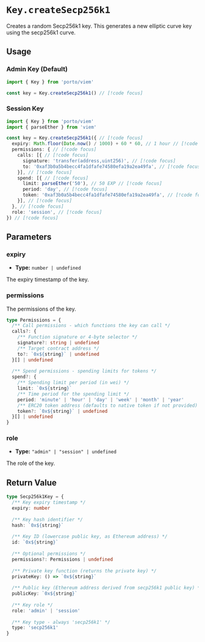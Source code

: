 # `Key.createSecp256k1`

Creates a random Secp256k1 key. This generates a new elliptic curve key using the secp256k1 curve.

## Usage

### Admin Key (Default)

```ts twoslash
import { Key } from 'porto/viem'

const key = Key.createSecp256k1() // [!code focus]
```

### Session Key

```ts twoslash
import { Key } from 'porto/viem'
import { parseEther } from 'viem'

const key = Key.createSecp256k1({ // [!code focus]
  expiry: Math.floor(Date.now() / 1000) + 60 * 60, // 1 hour // [!code focus]
  permissions: { // [!code focus]
    calls: [{ // [!code focus]
      signature: 'transfer(address,uint256)', // [!code focus]
      to: '0xaf3b0a5b4becc4fa1dfafe74580efa19a2ea49fa', // [!code focus]
    }], // [!code focus]
    spend: [{ // [!code focus]
      limit: parseEther('50'), // 50 EXP // [!code focus]
      period: 'day', // [!code focus]
      token: '0xaf3b0a5b4becc4fa1dfafe74580efa19a2ea49fa', // [!code focus]
    }], // [!code focus]
  }, // [!code focus]
  role: 'session', // [!code focus]
}) // [!code focus]
```

## Parameters

### expiry

- **Type:** `number | undefined`

The expiry timestamp of the key.

### permissions

The permissions of the key.

```ts
type Permissions = {
  /** Call permissions - which functions the key can call */
  calls?: {
    /** Function signature or 4-byte selector */
    signature?: string | undefined
    /** Target contract address */
    to?: `0x${string}` | undefined
  }[] | undefined
  
  /** Spend permissions - spending limits for tokens */
  spend?: {
    /** Spending limit per period (in wei) */
    limit: `0x${string}`
    /** Time period for the spending limit */
    period: 'minute' | 'hour' | 'day' | 'week' | 'month' | 'year'
    /** ERC20 token address (defaults to native token if not provided) */
    token?: `0x${string}` | undefined
  }[] | undefined
}
```

### role

- **Type:** `"admin" | "session" | undefined`

The role of the key.

## Return Value

```ts
type Secp256k1Key = {
  /** Key expiry timestamp */
  expiry: number
  
  /** Key hash identifier */
  hash: `0x${string}`
  
  /** Key ID (lowercase public key, as Ethereum address) */
  id: `0x${string}`
  
  /** Optional permissions */
  permissions?: Permissions | undefined
  
  /** Private key function (returns the private key) */
  privateKey: () => `0x${string}`
  
  /** Public key (Ethereum address derived from secp256k1 public key) */
  publicKey: `0x${string}`
  
  /** Key role */
  role: 'admin' | 'session'
  
  /** Key type - always 'secp256k1' */
  type: 'secp256k1'
}
```
